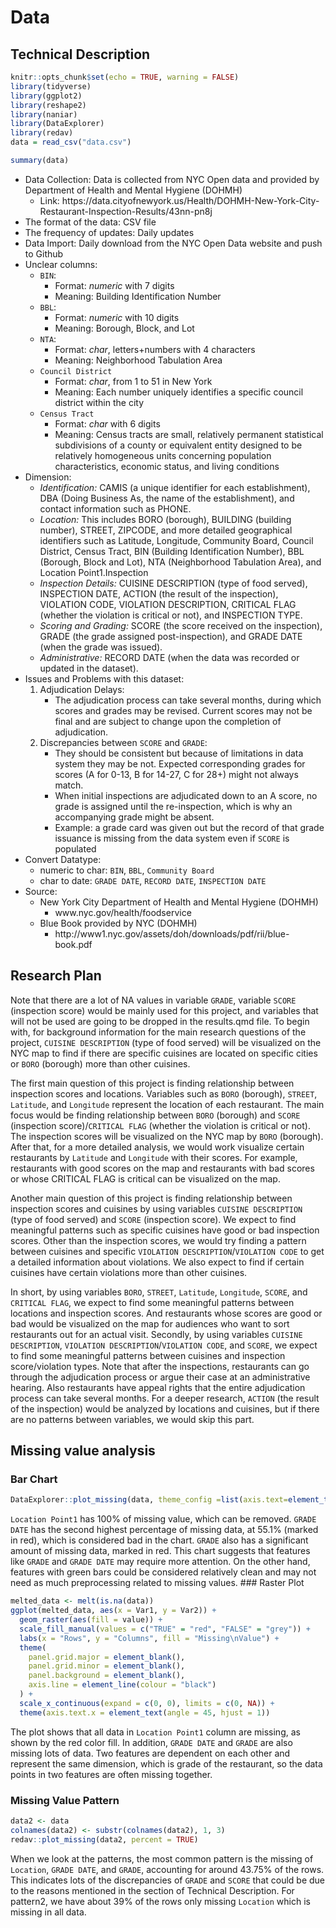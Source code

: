 # Data

## Technical Description
```r
knitr::opts_chunk$set(echo = TRUE, warning = FALSE)
library(tidyverse)
library(ggplot2)
library(reshape2)
library(naniar)
library(DataExplorer)
library(redav)
data = read_csv("data.csv")
```
```r
summary(data)
```

* Data Collection: Data is collected from NYC Open data and provided by Department of Health and Mental Hygiene (DOHMH)
    * Link: https://data.cityofnewyork.us/Health/DOHMH-New-York-City-Restaurant-Inspection-Results/43nn-pn8j
* The format of the data: CSV file
* The frequency of updates: Daily updates
* Data Import: Daily download from the NYC Open Data website and push to Github
* Unclear columns:
    * `BIN`: 
        * Format: *numeric* with 7 digits
        * Meaning: Building Identification Number
    * `BBL`: 
        * Format: *numeric* with 10 digits
        * Meaning: Borough, Block, and Lot
    * `NTA`: 
        * Format: *char*, letters+numbers with 4 characters
        * Meaning: Neighborhood Tabulation Area 
    * `Council District`
        * Format: *char*, from 1 to 51 in New York
        * Meaning: Each number uniquely identifies a specific council district within the city
    * `Census Tract`
        * Format: *char* with 6 digits
        * Meaning: Census tracts are small, relatively permanent statistical subdivisions of a county or equivalent entity designed to be relatively homogeneous units concerning population characteristics, economic status, and living conditions
* Dimension: 
    * *Identification:* CAMIS (a unique identifier for each establishment), DBA (Doing Business As, the name of the establishment), and contact information such as PHONE.
    * *Location:* This includes BORO (borough), BUILDING (building number), STREET, ZIPCODE, and more detailed geographical identifiers such as Latitude, Longitude, Community Board, Council District, Census Tract, BIN (Building Identification Number), BBL (Borough, Block and Lot), NTA (Neighborhood Tabulation Area), and Location Point1.Inspection
    * *Inspection Details:* CUISINE DESCRIPTION (type of food served), INSPECTION DATE, ACTION (the result of the inspection), VIOLATION CODE, VIOLATION DESCRIPTION, CRITICAL FLAG (whether the violation is critical or not), and INSPECTION TYPE.
    * *Scoring and Grading:* SCORE (the score received on the inspection), GRADE (the grade assigned post-inspection), and GRADE DATE (when the grade was issued).
    * *Administrative:* RECORD DATE (when the data was recorded or updated in the dataset).

* Issues and Problems with this dataset:
    1. Adjudication Delays:
        * The adjudication process can take several months, during which scores and grades may be revised. Current scores may not be final and are subject to change upon the completion of adjudication.
    2. Discrepancies between `SCORE` and `GRADE`:
        * They should be consistent but because of limitations in data system they may be not. Expected corresponding grades for scores (A for 0-13, B for 14-27, C for 28+) might not always match.
        * When initial inspections are adjudicated down to an A score, no grade is assigned until the re-inspection, which is why an accompanying grade might be absent.
        * Example: a grade card was given out but the record of that grade issuance is missing from the data system even if `SCORE` is populated

* Convert Datatype:
    * numeric to char: `BIN`, `BBL`, `Community Board`
    * char to date: `GRADE DATE`, `RECORD DATE`, `INSPECTION DATE`

* Source:
    * New York City Department of Health and Mental Hygiene (DOHMH)
        * www.nyc.gov/health/foodservice
    * Blue Book provided by NYC (DOHMH)
        * http://www1.nyc.gov/assets/doh/downloads/pdf/rii/blue-book.pdf


## Research Plan
Note that there are a lot of NA values in variable `GRADE`, variable `SCORE` (inspection score) would be mainly used for this project, and variables that will not be used are going to be dropped in the results.qmd file. To begin with, for background information for the main research questions of the project, `CUISINE DESCRIPTION` (type of food served) will be visualized on the NYC map to find if there are specific cuisines are located on specific cities or `BORO` (borough) more than other cuisines.

The first main question of this project is finding relationship between inspection scores and locations. Variables such as `BORO` (borough), `STREET`, `Latitude`, and `Longitude` represent the location of each restaurant. The main focus would be finding relationship between `BORO` (borough) and `SCORE` (inspection score)/`CRITICAL FLAG` (whether the violation is critical or not). The inspection scores will be visualized on the NYC map by `BORO` (borough). After that, for a more detailed analysis, we would work visualize certain restaurants by `Latitude` and `Longitude` with their scores. For example, restaurants with good scores on the map and restaurants with bad scores or whose CRITICAL FLAG is critical can be visualized on the map.

Another main question of this project is finding relationship between inspection scores and cuisines by using variables `CUISINE DESCRIPTION` (type of food served) and `SCORE` (inspection score). We expect to find meaningful patterns such as specific cuisines have good or bad inspection scores. Other than the inspection scores, we would try finding a pattern between cuisines and specific `VIOLATION DESCRIPTION`/`VIOLATION CODE` to get a detailed information about violations. We also expect to find if certain cuisines have certain violations more than other cuisines. 

In short, by using variables `BORO`, `STREET`, `Latitude`, `Longitude`, `SCORE`, and `CRITICAL FLAG`, we expect to find some meaningful patterns between locations and inspection scores. And restaurants whose scores are good or bad would be visualized on the map for audiences who want to sort restaurants out for an actual visit. Secondly, by using variables `CUISINE DESCRIPTION`, `VIOLATION DESCRIPTION`/`VIOLATION CODE`, and `SCORE`, we expect to find some meaningful patterns between cuisines and inspection score/violation types. Note that after the inspections, restaurants can go through the adjudication process or argue their case at an administrative hearing. Also restaurants have appeal rights that the entire adjudication process can take several months. For a deeper research, `ACTION` (the result of the inspection) would be analyzed by locations and cuisines, but if there are no patterns between variables, we would skip this part.


## Missing value analysis
### Bar Chart
```r
DataExplorer::plot_missing(data, theme_config =list(axis.text=element_text(size=6)))
```
`Location Point1` has 100% of missing value, which can be removed. `GRADE DATE` has the second highest percentage of missing data, at 55.1% (marked in red), which is considered bad in the chart. `GRADE` also has a significant amount of missing data, marked in red. This chart suggests that features like `GRADE` and `GRADE DATE` may require more attention. On the other hand, features with green bars could be considered relatively clean and may not need as much preprocessing related to missing values.
### Raster Plot
```r
melted_data <- melt(is.na(data))
ggplot(melted_data, aes(x = Var1, y = Var2)) + 
  geom_raster(aes(fill = value)) +
  scale_fill_manual(values = c("TRUE" = "red", "FALSE" = "grey")) +
  labs(x = "Rows", y = "Columns", fill = "Missing\nValue") +
  theme(
    panel.grid.major = element_blank(),
    panel.grid.minor = element_blank(),
    panel.background = element_blank(),
    axis.line = element_line(colour = "black")
  ) +
  scale_x_continuous(expand = c(0, 0), limits = c(0, NA)) +
  theme(axis.text.x = element_text(angle = 45, hjust = 1))
```
The plot shows that all data in `Location Point1` column are missing, as shown by the red color fill. In addition, `GRADE DATE` and `GRADE` are also missing lots of data. Two features are dependent on each other and represent the same dimension, which is grade of the restaurant, so the data points in two features are often missing together. 

### Missing Value Pattern
```r
data2 <- data
colnames(data2) <- substr(colnames(data2), 1, 3)
redav::plot_missing(data2, percent = TRUE)
```
When we look at the patterns, the most common pattern is the missing of `Location`, `GRADE DATE`, and `GRADE`, accounting for around 43.75% of the rows. This indicates lots of the discrepancies of `GRADE` and `SCORE` that could be due to the reasons mentioned in the section of Technical Description. 
For pattern2, we have about 39% of the rows only missing `Location` which is missing in all data. 
